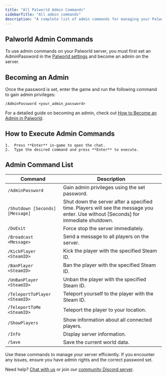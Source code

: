```yaml
---
title: "All Palworld Admin Commands"
sidebarTitle: "All admin commands"
description: "A complete list of admin commands for managing your Palworld server."
---
```


## Palworld Admin Commands

To use admin commands on your Palworld server, you must first set an AdminPassword in the [Palworld settings](./configure-server-settings) and become an admin on the server.

## Becoming an Admin
Once the password is set, enter the game and run the following command to gain admin privileges:

`/AdminPassword <your_admin_password>`

For a detailed guide on becoming an admin, check out [How to Become an Admin in Palworld](./become-an-admin).

## How to Execute Admin Commands
	1.	Press **Enter** in-game to open the chat.
	2.	Type the desired command and press **Enter** to execute.


## Admin Command List
| Command                       | Description                                                                                                                        |
|-------------------------------|------------------------------------------------------------------------------------------------------------------------------------|
| `/AdminPassword`                | Gain admin privileges using the set password.                                                                                      |
| `/Shutdown [Seconds] [Message]` | Shut down the server after a specified time. Players will see the message you enter. Use without [Seconds] for immediate shutdown. |
| `/DoExit`                       | Force stop the server immediately.                                                                                                 |
| `/Broadcast <Message>`         | Send a message to all players on the server.                                                                                       |
| `/KickPlayer <SteamID>`         | Kick the player with the specified Steam ID.                                                                                       |
| `/BanPlayer <SteamID>`          | Ban the player with the specified Steam ID.                                                                                        |
| `/UnBanPlayer <SteamID>`        | Unban the player with the specified Steam ID.                                                                                      |
| `/TeleportToPlayer <SteamID>`   | Teleport yourself to the player with the Steam ID.                                                                                 |
| `/TeleportToMe <SteamID>`       | Teleport the player to your location.                                                                                              |
| `/ShowPlayers`                  | Show information about all connected players.                                                                                      |
| `/Info`                         | Display server information.                                                                                                        |
| `/Save`                         | Save the current world data.                                                                                                       |

Use these commands to manage your server efficiently. If you encounter any issues, ensure you have admin rights and the correct password set.

Need help? [Chat with us](https://berrybyte.net/contact) or join our [community Discord server](https://discord.com/invite/Pv8DMpXtma).